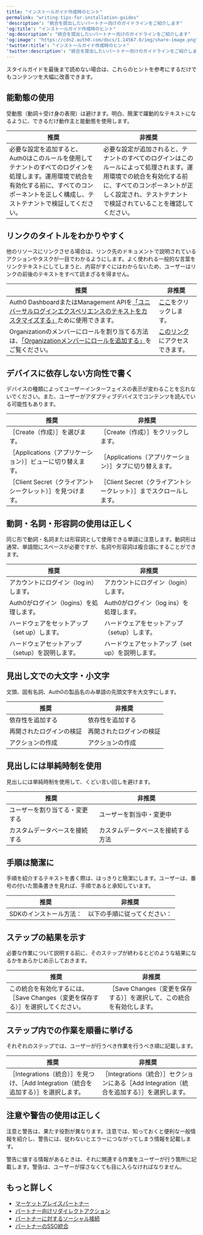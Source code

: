 ---
title: "インストールガイド作成時のヒント"
permalink: "writing-tips-for-installation-guides"
'description': "統合を提出したいパートナー向けのガイドラインをご紹介します"
'og:title': "インストールガイド作成時のヒント"
'og:description': "統合を提出したいパートナー向けのガイドラインをご紹介します"
'og:image': "https://cdn2.auth0.com/docs/1.14567.0/img/share-image.png"
'twitter:title': "インストールガイド作成時のヒント"
'twitter:description': "統合を提出したいパートナー向けのガイドラインをご紹介します"
---

スタイルガイドを最後まで読めない場合は、これらのヒントを参考にするだけでもコンテンツを大幅に改善できます。

## 能動態の使用

受動態（動詞＋受け身の表現）は避けます。明白、簡潔で躍動的なテキストになるように、できるだけ動作主と能動態を使用します。

<table class="table"><thead>
<tr>
<th><b>推奨</b></th>
<th><b>非推奨</b></th>
</tr>
</thead>
<tbody>
<tr>
<td>必要な設定を追加すると、Auth0はこのルールを使用してテナントのすべてのログインを処理します。運用環境で統合を有効化する前に、すべてのコンポーネントを正しく構成し、テストテナントで検証してください。</td>
<td>必要な設定が追加されると、テナントのすべてのログインはこのルールによって処理されます。運用環境での統合を有効化する前に、すべてのコンポーネントが正しく設定され、テストテナントで検証されていることを確認してください。</td>
</tr>
</tbody>
</table>

## リンクのタイトルをわかりやすく

他のリソースにリンクさせる場合は、リンク先のドキュメントで説明されているアクションやタスクが一目でわかるようにします。よく使われる一般的な言葉をリンクテキストにしてしまうと、内容がすぐにはわからないため、ユーザーはリンクの前後のテキストをすべて読まざるを得ません。

<table class="table"><thead>
<tr>
<th><b>推奨</b></th>
<th><b>非推奨</b></th>
</tr>
</thead>
<tbody>
<tr>
<td>Auth0 DashboardまたはManagement APIを<a href="/docs/ja-jp/customize/universal-login-pages/universal-login-page-templates">「ユニバーサルログインエクスペリエンスのテキストをカスタマイズする」</a>ために使用できます。</td>
<td><a href="/docs/ja-jp/get-started">ここ</a>をクリックします。</td>
</tr>
<tr>
<td>Organizationのメンバーにロールを割り当てる方法は、<a href="/docs/ja-jp/manage-users/organizations/configure-organizations/add-member-roles">「Organizationメンバーにロールを追加する」</a>をご覧ください。</td>
<td><a href="/docs/ja-jp/articles">このリンク</a>にアクセスできます。</td>
</tr>
</tbody>
</table>

## デバイスに依存しない方向性で書く

デバイスの種類によってユーザーインターフェイスの表示が変わることを忘れないでください。また、ユーザーがアダプティブデバイスでコンテンツを読んでいる可能性もあります。

<table class="table"><thead>
<tr>
<th><b>推奨</b></th>
<th><b>非推奨</b></th>
</tr>
</thead>
<tbody>
<tr>
<td>［Create（作成）］を選びます。</td>
<td>［Create（作成）］をクリックします。</td>
</tr>
<tr>
<td>［Applications（アプリケーション）］ビューに切り替えます。</td>
<td>［Applications（アプリケーション）］タブに切り替えます。</td>
</tr>
<tr>
<td>［Client Secret（クライアントシークレット）］を見つけます。</td>
<td>［Client Secret（クライアントシークレット）］までスクロールします。</td>
</tr>
</tbody>
</table>

## 動詞・名詞・形容詞の使用は正しく

同じ形で動詞・名詞または形容詞として使用できる単語に注意します。動詞形は通常、単語間にスペースが必要ですが、名詞や形容詞は複合語にすることができます。

<table class="table"><thead>
<tr>
<th><b>推奨</b></th>
<th><b>非推奨</b></th>
</tr>
</thead>
<tbody>
<tr>
<td>アカウントにログイン（log in）します。</td>
<td>アカウントにログイン（login）します。</td>
</tr>
<tr>
<td>Auth0がログイン（logins）を処理します。</td>
<td>Auth0がログイン（log ins）を処理します。</td>
</tr>
<tr>
<td>ハードウェアをセットアップ（set up）します。</td>
<td>ハードウェアをセットアップ（setup）します。</td>
</tr>
<tr>
<td>ハードウェアセットアップ（setup）を説明します。</td>
<td>ハードウェアセットアップ（set up）を説明します。</td>
</tr>
</tbody>
</table>

## 見出し文での大文字・小文字

文頭、固有名詞、Auth0の製品名のみ単語の先頭文字を大文字にします。

<table class="table"><thead>
<tr>
<th><b>推奨</b></th>
<th><b>非推奨</b></th>
</tr>
</thead>
<tbody>
<tr>
<td>依存性を追加する</td>
<td>依存性を追加する</td>
</tr>
<tr>
<td>再開されたログインの検証</td>
<td>再開されたログインの検証</td>
</tr>
<tr>
<td>アクションの作成</td>
<td>アクションの作成</td>
</tr>
</tbody>
</table>

## 見出しには単純時制を使用

見出しには単純時制を使用して、くどい言い回しを避けます。

<table class="table"><thead>
<tr>
<th><b>推奨</b></th>
<th><b>非推奨</b></th>
</tr>
</thead>
<tbody>
<tr>
<td>ユーザーを割り当てる・変更する</td>
<td>ユーザーを割当中・変更中</td>
</tr>
<tr>
<td>カスタムデータベースを接続する</td>
<td>カスタムデータベースを接続する方法</td>
</tr>
</tbody>
</table>

## 手順は簡潔に

手順を紹介するテキストを書く際は、はっきりと簡潔にします。ユーザーは、番号の付いた箇条書きを見れば、手順であると承知しています。

<table class="table"><thead>
<tr>
<th><b>推奨</b></th>
<th><b>非推奨</b></th>
</tr>
</thead>
<tbody>
<tr>
<td>SDKのインストール方法：</td>
<td>以下の手順に従ってください：</td>
</tr>
</tbody>
</table>

## ステップの結果を示す

必要な作業について説明する前に、そのステップが終わるとどのような結果になるかをあらかじめ示しておきます。

<table class="table"><thead>
<tr>
<th><b>推奨</b></th>
<th><b>非推奨</b></th>
</tr>
</thead>
<tbody>
<tr>
<td>この統合を有効化するには、［Save Changes（変更を保存する）］を選択してください。</td>
<td>［Save Changes（変更を保存する）］を選択して、この統合を有効化します。</td>
</tr>
</tbody>
</table>

## ステップ内での作業を順番に挙げる

それぞれのステップでは、ユーザーが行うべき作業を行うべき順に記載します。

<table class="table"><thead>
<tr>
<th><b>推奨</b></th>
<th><b>非推奨</b></th>
</tr>
</thead>
<tbody>
<tr>
<td>［Integrations（統合）］を見つけ、［Add Integration（統合を追加する）］を選択します。</td>
<td>［Integrations（統合）］セクションにある［Add Integration（統合を追加する）］を選択します。</td>
</tr>
</tbody>
</table>

## 注意や警告の使用は正しく

注意と警告は、果たす役割が異なります。注意では、知っておくと便利な一般情報を紹介し、警告には、従わないとエラーにつながってしまう情報を記載します。

警告に値する情報があるときは、それに関連する作業をユーザーが行う箇所に記載します。警告は、ユーザーが探さなくても目に入らなければなりません。

## もっと詳しく

* [マーケットプレイスパートナー](/docs/ja-jp/customize/integrations/marketplace-partners)
* [パートナー向けリダイレクトアクション](/docs/ja-jp/customize/integrations/marketplace-partners/redirect-actions-for-partners)
* [パートナーに対するソーシャル接続](/docs/ja-jp/customize/integrations/marketplace-partners/social-connections-for-partners)
* [パートナーのSSO統合](/docs/ja-jp/customize/integrations/marketplace-partners/sso-integrations-for-partners)